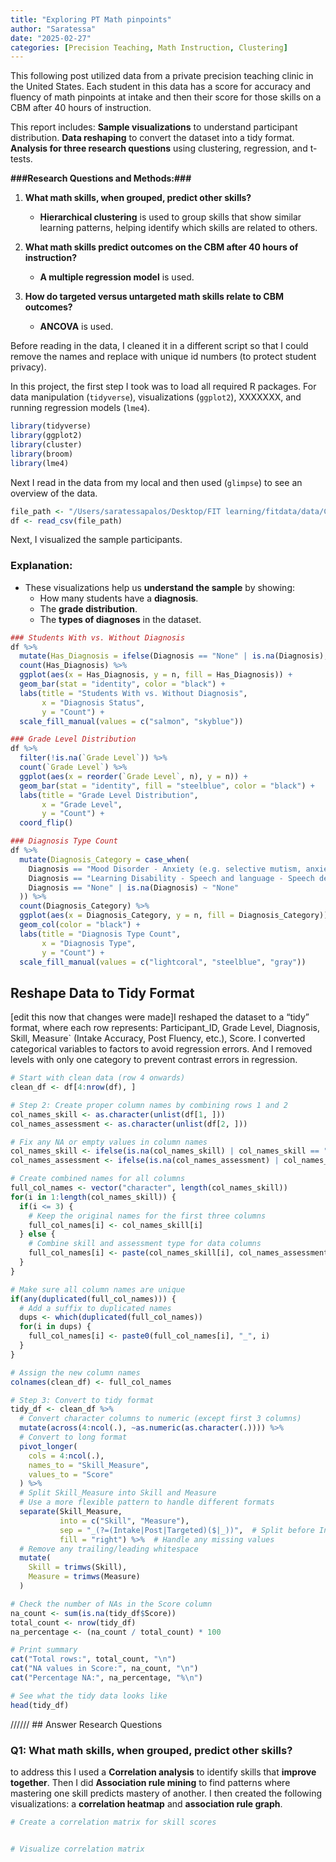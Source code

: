 ```yaml
---
title: "Exploring PT Math pinpoints"
author: "Saratessa"
date: "2025-02-27"
categories: [Precision Teaching, Math Instruction, Clustering]
---
```


This following post utilized data from a private precision teaching clinic in the United States. Each student in this data has a score for accuracy and fluency of math pinpoints at intake and then their score for those skills on a CBM after 40 hours of instruction.

This report includes: **Sample visualizations** to understand participant distribution. **Data reshaping** to convert the dataset into a tidy format. **Analysis for three research questions** using clustering, regression, and t-tests.

**###Research Questions and Methods:###**

1.  **What math skills, when grouped, predict other skills?**

    -   **Hierarchical clustering** is used to group skills that show similar learning patterns, helping identify which skills are related to others.
    

2.  **What math skills predict outcomes on the CBM after 40 hours of instruction?**

    -   **A multiple regression model** is used.

3.  **How do targeted versus untargeted math skills relate to CBM outcomes?**

    -   **ANCOVA** is used.

Before reading in the data, I cleaned it in a different script so that I could remove the names and replace with unique id numbers (to protect student privacy).

In this project, the first step I took was to load all required R packages. For data manipulation (`tidyverse`), visualizations (`ggplot2`), XXXXXXX, and running regression models (`lme4`).

```r
library(tidyverse)
library(ggplot2)
library(cluster)
library(broom)
library(lme4)
```

Next I read in the data from my local and then used (`glimpse`) to see an overview of the data.

```r
file_path <- "/Users/saratessapalos/Desktop/FIT learning/fitdata/data/Cleaned_Data1.csv"
df <- read_csv(file_path)

```

Next, I visualized the sample participants.

### Explanation:

-   These visualizations help us **understand the sample** by showing:
    -   How many students have a **diagnosis**.
    -   The **grade distribution**.
    -   The **types of diagnoses** in the dataset.

```r
### Students With vs. Without Diagnosis
df %>% 
  mutate(Has_Diagnosis = ifelse(Diagnosis == "None" | is.na(Diagnosis), "No Diagnosis", "Has Diagnosis")) %>%
  count(Has_Diagnosis) %>%
  ggplot(aes(x = Has_Diagnosis, y = n, fill = Has_Diagnosis)) +
  geom_bar(stat = "identity", color = "black") +
  labs(title = "Students With vs. Without Diagnosis",
       x = "Diagnosis Status",
       y = "Count") +
  scale_fill_manual(values = c("salmon", "skyblue"))

### Grade Level Distribution
df %>%
  filter(!is.na(`Grade Level`)) %>%
  count(`Grade Level`) %>%
  ggplot(aes(x = reorder(`Grade Level`, n), y = n)) +
  geom_bar(stat = "identity", fill = "steelblue", color = "black") +
  labs(title = "Grade Level Distribution",
       x = "Grade Level",
       y = "Count") +
  coord_flip()

### Diagnosis Type Count
df %>%
  mutate(Diagnosis_Category = case_when(
    Diagnosis == "Mood Disorder - Anxiety (e.g. selective mutism, anxiety, GAD)" ~ "Mood Disorder",
    Diagnosis == "Learning Disability - Speech and language - Speech delay" ~ "Learning Disability",
    Diagnosis == "None" | is.na(Diagnosis) ~ "None"
  )) %>%
  count(Diagnosis_Category) %>%
  ggplot(aes(x = Diagnosis_Category, y = n, fill = Diagnosis_Category)) +
  geom_col(color = "black") +
  labs(title = "Diagnosis Type Count",
       x = "Diagnosis Type",
       y = "Count") +
  scale_fill_manual(values = c("lightcoral", "steelblue", "gray"))
```

## Reshape Data to Tidy Format

[edit this now that changes were made]I reshaped the dataset to a "tidy" format, where each row represents: Participant_ID, Grade Level, Diagnosis, Skill, Measure\` (Intake Accuracy, Post Fluency, etc.), Score. I converted categorical variables to factors to avoid regression errors. And I removed levels with only one category to prevent contrast errors in regression.

```r
# Start with clean data (row 4 onwards)
clean_df <- df[4:nrow(df), ]

# Step 2: Create proper column names by combining rows 1 and 2
col_names_skill <- as.character(unlist(df[1, ]))
col_names_assessment <- as.character(unlist(df[2, ]))

# Fix any NA or empty values in column names
col_names_skill <- ifelse(is.na(col_names_skill) | col_names_skill == "", paste0("Column_", 1:length(col_names_skill)), col_names_skill)
col_names_assessment <- ifelse(is.na(col_names_assessment) | col_names_assessment == "", "Unknown", col_names_assessment)

# Create combined names for all columns
full_col_names <- vector("character", length(col_names_skill))
for(i in 1:length(col_names_skill)) {
  if(i <= 3) {
    # Keep the original names for the first three columns
    full_col_names[i] <- col_names_skill[i]
  } else {
    # Combine skill and assessment type for data columns
    full_col_names[i] <- paste(col_names_skill[i], col_names_assessment[i], sep = "_")
  }
}

# Make sure all column names are unique
if(any(duplicated(full_col_names))) {
  # Add a suffix to duplicated names
  dups <- which(duplicated(full_col_names))
  for(i in dups) {
    full_col_names[i] <- paste0(full_col_names[i], "_", i)
  }
}

# Assign the new column names
colnames(clean_df) <- full_col_names

# Step 3: Convert to tidy format
tidy_df <- clean_df %>%
  # Convert character columns to numeric (except first 3 columns)
  mutate(across(4:ncol(.), ~as.numeric(as.character(.)))) %>%
  # Convert to long format
  pivot_longer(
    cols = 4:ncol(.),
    names_to = "Skill_Measure",
    values_to = "Score"
  ) %>%
  # Split Skill_Measure into Skill and Measure
  # Use a more flexible pattern to handle different formats
  separate(Skill_Measure, 
           into = c("Skill", "Measure"),
           sep = "_(?=(Intake|Post|Targeted)($|_))",  # Split before Intake, Post, or Targeted
           fill = "right") %>%  # Handle any missing values
  # Remove any trailing/leading whitespace
  mutate(
    Skill = trimws(Skill),
    Measure = trimws(Measure)
  )
```
```r
# Check the number of NAs in the Score column
na_count <- sum(is.na(tidy_df$Score))
total_count <- nrow(tidy_df)
na_percentage <- (na_count / total_count) * 100

# Print summary
cat("Total rows:", total_count, "\n")
cat("NA values in Score:", na_count, "\n")
cat("Percentage NA:", na_percentage, "%\n")

# See what the tidy data looks like
head(tidy_df)
```

//////
## Answer Research Questions

### **Q1: What math skills, when grouped, predict other skills?**

to address this I used a **Correlation analysis** to identify skills that **improve together**.
Then I did **Association rule mining** to find patterns where mastering one skill predicts mastery of another.
I then created the following visualizations: a **correlation heatmap** and **association rule graph**.
```r
# Create a correlation matrix for skill scores


# Visualize correlation matrix

```

